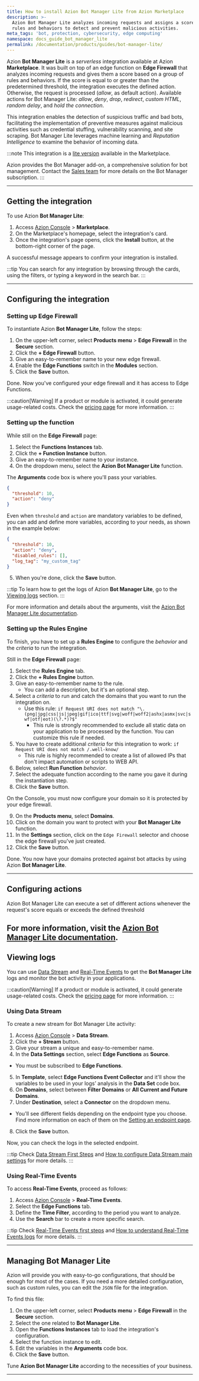 ```yaml
---
title: How to install Azion Bot Manager Lite from Azion Marketplace
description: >-
  Azion Bot Manager Lite analyzes incoming requests and assigns a score based on
  rules and behaviors to detect and prevent malicious activities.
meta_tags: 'bot, protection, cybersecurity, edge computing'
namespace: docs_guide_bot_manager_lite
permalink: /documentation/products/guides/bot-manager-lite/
---
```



Azion **Bot Manager Lite** is a *serverless* integration available at Azion **Marketplace**. It was built on top of an edge function on **Edge Firewall** that analyzes incoming requests and gives them a score based on a group of rules and behaviors. If the score is equal to or greater than the predetermined threshold, the integration executes the defined action. Otherwise, the request is processed (*allow*, as default action). Available actions for Bot Manager Lite: *allow*, *deny*, *drop*, *redirect*, *custom HTML*, *random delay*, and *hold the connection*.

This integration enables the detection of suspicious traffic and bad bots, facilitating the implementation of preventive measures against malicious activities such as credential stuffing, vulnerability scanning, and site scraping. Bot Manager Lite leverages machine learning and *Reputation Intelligence* to examine the behavior of incoming data.

:::note
This integration is a [lite version](/pt-br/documentacao/produtos/guias/bot-manager-lite/) available in the Marketplace.

Azion provides the Bot Manager add-on, a comprehensive solution for bot management. Contact the [Sales team](https://www.azion.com/pt-br/contate-vendas/) for more details on the Bot Manager subscription.
:::

---

## Getting the integration

To use Azion **Bot Manager Lite**:

1. Access [Azion Console](/en/documentation/products/guides/how-to-access-azion-console/) > **Marketplace**.
2. On the Marketplace's homepage, select the integration's card.
3. Once the integration's page opens, click the **Install** button, at the bottom-right corner of the page.
 
A successful message appears to confirm your integration is installed.

:::tip
You can search for any integration by browsing through the cards, using the filters, or typing a keyword in the search bar.
:::

---

## Configuring the integration

### Setting up Edge Firewall

To instantiate Azion **Bot Manager Lite**, follow the steps:

1. On the upper-left corner, select **Products menu** > **Edge Firewall** in the **Secure** section.
2. Click the **+ Edge Firewall** button.
3. Give an easy-to-remember name to your new edge firewall.
4. Enable the **Edge Functions** switch in the **Modules** section.
5. Click the **Save** button.

Done. Now you've configured your edge firewall and it has access to Edge Functions.

:::caution[Warning]
If a product or module is activated, it could generate usage-related costs. Check the [pricing page](/en/documentation/products/pricing/) for more information.
:::

### Setting up the function

While still on the **Edge Firewall** page:

1. Select the **Functions Instances** tab.
2. Click the **+ Function Instance** button.
3. Give an easy-to-remember name to your instance.
4. On the dropdown menu, select the **Azion Bot Manager Lite** function.

The **Arguments** code box is where you'll pass your variables.

```json
{
  "threshold": 10,
  "action": "deny"
}
```

Even when `threshold` and `action` are mandatory variables to be defined, you can add and define more variables, according to your needs, as shown in the example below:

```json
{
  "threshold": 10,
  "action": "deny",
  "disabled_rules": [],
  "log_tag": "my_custom_tag"
}
```

5. When you're done, click the **Save** button.

:::tip
To learn how to get the logs of Azion **Bot Manager Lite**, go to the [Viewing logs](#viewing-logs) section.
:::

For more information and details about the arguments, visit the [Azion Bot Manager Lite documentation](/en/documentation/products/guides/bot-manager-lite/#setting-up-the-function).

### Setting up the Rules Engine

To finish, you have to set up a **Rules Engine** to configure the *behavior* and the *criteria* to run the integration.

Still in the **Edge Firewall** page:

1. Select the **Rules Engine** tab.
2. Click the **+ Rules Engine** button.
3. Give an easy-to-remember name to the rule.
   - You can add a description, but it's an optional step.
4. Select a *criteria* to run and catch the domains that you want to run the integration on.
    - Use this rule: `if Request URI does not match "\.(png|jpg|css|js|jpeg|gif|ico|ttf|svg|woff|woff2|ashx|asmx|svc|swf|otf|eot)(\?.*)?$"`
        - This rule is strongly recommended to exclude all static data on your application to be processed by the function. You can customize this rule if needed.
5. You have to create additional *criteria* for this integration to work: `if Request URI does not match /.well-know/`
    - This rule is highly recommended to create a list of allowed IPs that don't impact automation or scripts to WEB API.
6. Below, select **Run Function** *behavior*.
7. Select the adequate function according to the name you gave it during the instantiation step.
8. Click the **Save** button.

On the Console, you must now configure your domain so it is protected by your edge firewall.

9. On the **Products menu**, select **Domains**.
10. Click on the domain you want to protect with your **Bot Manager Lite** function.
11. In the **Settings** section, click on the `Edge Firewall` selector and choose the edge firewall you've just created.
12. Click the **Save** button.

Done. You now have your domains protected against bot attacks by using Azion **Bot Manager Lite**.

---

## Configuring actions

Azion Bot Manager Lite can execute a set of different actions whenever the request's score equals or exceeds the defined threshold

For more information, visit the [Azion Bot Manager Lite documentation](/en/documentation/products/guides/bot-manager-lite/#configuring-actions).
---

## Viewing logs

You can use [Data Stream](/en/documentation/products/observe/data-stream/) and [Real-Time Events](/en/documentation/products/observe/real-time-events/) to get the **Bot Manager Lite** logs and monitor the bot activity in your applications.

:::caution[Warning]
If a product or module is activated, it could generate usage-related costs. Check the [pricing page](/en/documentation/products/pricing/) for more information.
:::

### Using Data Stream

To create a new stream for Bot Manager Lite activity:

1. Access [Azion Console](https://console.azion.com) > **Data Stream**.
2. Click the **+ Stream** button.
3. Give your stream a unique and easy-to-remember name.
4. In the **Data Settings** section, select **Edge Functions** as **Source**.
  - You must be subscribed to **Edge Functions**.
5. In **Template**, select **Edge Functions Event Collector** and it'll show the variables to be used in your logs’ analysis in the **Data Set** code box.
6. On **Domains**, select between **Filter Domains** or **All Current and Future Domains**.
7. Under **Destination**, select a **Connector** on the dropdown menu.
  - You'll see different fields depending on the endpoint type you choose. Find more information on each of them on the [Setting an endpoint page](/en/documentation/products/observe/data-stream/#endpoints).
8. Click the **Save** button.

Now, you can check the logs in the selected endpoint.

:::tip
Check [Data Stream First Steps](/en/documentation/products/observe/data-stream/first-steps/) and [How to configure Data Stream main settings](/en/documentation/products/guides/use-data-stream/) for more details.
:::

### Using Real-Time Events

To access **Real-Time Events**, proceed as follows:

1. Access [Azion Console](https://console.azion.com) > **Real-Time Events**.
2. Select the **Edge Functions** tab.
3. Define the **Time Filter**, according to the period you want to analyze.
4. Use the **Search** bar to create a more specific search.

:::tip
Check [Real⁠-⁠Time Events first steps](/en/documentation/products/observe/real-time-events/first-steps/) and [How to understand Real⁠-⁠Time Events logs](/en/documentation/products/guides/observe/understand-logs/) for more details.
:::

---

## Managing Bot Manager Lite

Azion will provide you with easy-to-go configurations, that should be enough for most of the cases. If you need a more detailed configuration, such as custom rules, you can edit the `JSON` file for the integration.

To find this file:

1. On the upper-left corner, select **Products menu** > **Edge Firewall** in the **Secure** section.
2. Select the one related to **Bot Manager Lite**.
3. Open the **Functions Instances** tab to load the integration's configuration.
4. Select the function instance to edit. 
5. Edit the variables in the **Arguments** code box.
6. Click the **Save** button.

Tune **Azion Bot Manager Lite** according to the necessities of your business.

<LinkButton link="/en/documentation/products/guides/secure/manage-bots/" label="Go to the Manage Bots Guide" outlined /> 

---